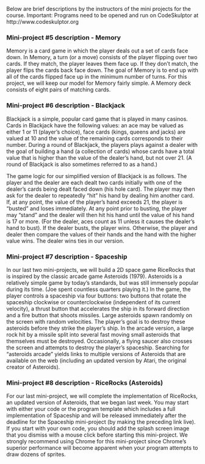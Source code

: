 Below are brief descriptions by the instructors of the mini projects for  the course.
Important: Programs need to be opened and run on CodeSkulptor at http://www.codeskulptor.org

### Mini-project #5 description - Memory

Memory is a card game in which the player deals out a set of cards face down. In Memory, a turn (or a move) consists of the player flipping over two cards. If they match, the player leaves them face up. If they don't match, the player flips the cards back face down. The goal of Memory is to end up with all of the cards flipped face up in the minimum number of turns. For this project, we will keep our model for Memory fairly simple. A Memory deck consists of eight pairs of matching cards.


### Mini-project #6 description - Blackjack

Blackjack is a simple, popular card game that is played in many casinos. Cards in Blackjack have the following values: an ace may be valued as either 1 or 11 (player's choice), face cards (kings, queens and jacks) are valued at 10 and the value of the remaining cards corresponds to their number. During a round of Blackjack, the players plays against a dealer with the goal of building a hand (a collection of cards) whose cards have a total value that is higher than the value of the dealer's hand, but not over 21.  (A round of Blackjack is also sometimes referred to as a hand.)

The game logic for our simplified version of Blackjack is as follows. The player and the dealer are each dealt two cards initially with one of the dealer's cards being dealt faced down (his hole card). The player may then ask for the dealer to repeatedly "hit" his hand by dealing him another card. If, at any point, the value of the player's hand exceeds 21, the player is "busted" and loses immediately. At any point prior to busting, the player may "stand" and the dealer will then hit his hand until the value of his hand is 17 or more. (For the dealer, aces count as 11 unless it causes the dealer's hand to bust). If the dealer busts, the player wins. Otherwise, the player and dealer then compare the values of their hands and the hand with the higher value wins. The dealer wins ties in our version.


### Mini-project #7 description - Spaceship

In our last two mini-projects, we will build a 2D space game RiceRocks that is inspired by the classic arcade game Asteroids (1979). Asteroids is a relatively simple game by today's standards, but was still immensely popular during its time. (Joe spent countless quarters playing it.) In the game, the player controls a spaceship via four buttons: two buttons that rotate the spaceship clockwise or counterclockwise (independent of its current velocity), a thrust button that accelerates the ship in its forward direction and a fire button that shoots missiles. Large asteroids spawn randomly on the screen with random velocities. The player's goal is to destroy these asteroids before they strike the player's ship. In the arcade version, a large rock hit by a missile split into several fast moving small asteroids that themselves must be destroyed. Occasionally, a flying saucer also crosses the screen and attempts to destroy the player's spaceship. Searching for "asteroids arcade" yields links to multiple versions of Asteroids that are available on the web (including an updated version by Atari, the original creator of Asteroids).

### Mini-project #8 description - RiceRocks (Asteroids)

For our last mini-project, we will complete the implementation of RiceRocks, an updated version of Asteroids,  that we began last week.  You may start with either your code or the program template which includes a full implementation of Spaceship and will be released immediately after the deadline for the Spaceship mini-project (by making the preceding link live).  If you start with your own code, you should add the splash screen image that you dismiss with a mouse click before starting this mini-project.  We strongly recommend using Chrome for this mini-project since Chrome's superior performance will become apparent when your program attempts to draw dozens of sprites.

